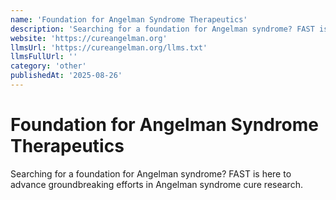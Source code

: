 ```yaml
---
name: 'Foundation for Angelman Syndrome Therapeutics'
description: 'Searching for a foundation for Angelman syndrome? FAST is here to advance groundbreaking efforts in Angelman syndrome cure research.'
website: 'https://cureangelman.org'
llmsUrl: 'https://cureangelman.org/llms.txt'
llmsFullUrl: ''
category: 'other'
publishedAt: '2025-08-26'
---
```


# Foundation for Angelman Syndrome Therapeutics

Searching for a foundation for Angelman syndrome? FAST is here to advance groundbreaking efforts in Angelman syndrome cure research.
